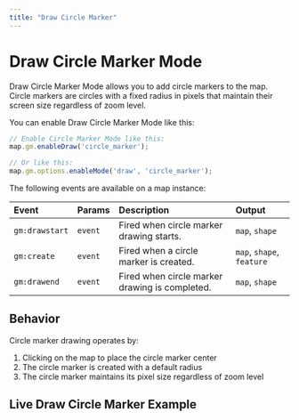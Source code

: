 ```yaml
---
title: "Draw Circle Marker"
---
```


# Draw Circle Marker Mode

Draw Circle Marker Mode allows you to add circle markers to the map. Circle markers are circles with a fixed radius in pixels that maintain their screen size regardless of zoom level.

You can enable Draw Circle Marker Mode like this:

```js
// Enable Circle Marker Mode like this:
map.gm.enableDraw('circle_marker');

// Or like this:
map.gm.options.enableMode('draw', 'circle_marker');
```

The following events are available on a map instance:

| Event           | Params | Description                                      | Output                    |
| :-------------- | :----- | :----------------------------------------------- |:--------------------------|
| `gm:drawstart`  | `event`| Fired when circle marker drawing starts.         | `map`, `shape`            |
| `gm:create`     | `event`| Fired when a circle marker is created.           | `map`, `shape`, `feature` |
| `gm:drawend`    | `event`| Fired when circle marker drawing is completed.   | `map`, `shape`            |

## Behavior

Circle marker drawing operates by:
1. Clicking on the map to place the circle marker center
2. The circle marker is created with a default radius
3. The circle marker maintains its pixel size regardless of zoom level

## Live Draw Circle Marker Example

<BrowserOnlyGmMap
  gmOptions={drawCircleMarkerOptions} />
